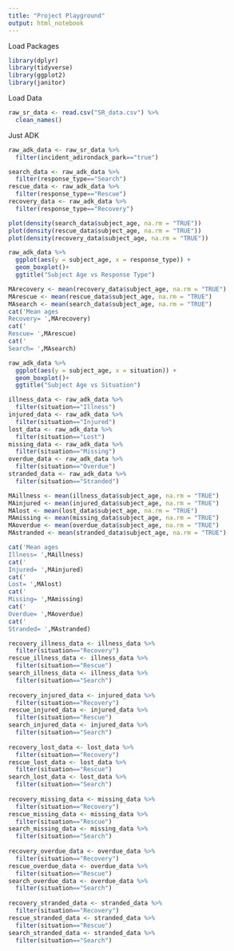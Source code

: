```yaml
---
title: "Project Playground"
output: html_notebook
---
```



Load Packages
```r
library(dplyr)
library(tidyverse)
library(ggplot2)
library(janitor)
```


Load Data
```r
raw_sr_data <- read.csv("SR_data.csv") %>%
  clean_names()
```

Just ADK
```r
raw_adk_data <- raw_sr_data %>%
  filter(incident_adirondack_park=="true")

```

```r
search_data <- raw_adk_data %>%
  filter(response_type=="Search")
rescue_data <- raw_adk_data %>%
  filter(response_type=="Rescue")
recovery_data <- raw_adk_data %>%
  filter(response_type=="Recovery")
```
```r
plot(density(search_data$subject_age, na.rm = "TRUE"))
plot(density(rescue_data$subject_age, na.rm = "TRUE"))
plot(density(recovery_data$subject_age, na.rm = "TRUE"))
```

```r
raw_adk_data %>%
  ggplot(aes(y = subject_age, x = response_type)) +
  geom_boxplot()+
  ggtitle("Subject Age vs Response Type") 
```
```r
MArecovery <- mean(recovery_data$subject_age, na.rm = "TRUE")
MArescue <- mean(rescue_data$subject_age, na.rm = "TRUE")
MAsearch <- mean(search_data$subject_age, na.rm = "TRUE")
cat('Mean ages
Recovery= ',MArecovery)
cat('
Rescue= ',MArescue)
cat('
Search= ',MAsearch)
```
```r
raw_adk_data %>%
  ggplot(aes(y = subject_age, x = situation)) +
  geom_boxplot()+
  ggtitle("Subject Age vs Situation") 
```
```r
illness_data <- raw_adk_data %>%
  filter(situation=="Illness")
injured_data <- raw_adk_data %>%
  filter(situation=="Injured")
lost_data <- raw_adk_data %>%
  filter(situation=="Lost")
missing_data <- raw_adk_data %>%
  filter(situation=="Missing")
overdue_data <- raw_adk_data %>%
  filter(situation=="Overdue")
stranded_data <- raw_adk_data %>%
  filter(situation=="Stranded")

MAillness <- mean(illness_data$subject_age, na.rm = "TRUE")
MAinjured <- mean(injured_data$subject_age, na.rm = "TRUE")
MAlost <- mean(lost_data$subject_age, na.rm = "TRUE")
MAmissing <- mean(missing_data$subject_age, na.rm = "TRUE")
MAoverdue <- mean(overdue_data$subject_age, na.rm = "TRUE")
MAstranded <- mean(stranded_data$subject_age, na.rm = "TRUE")

cat('Mean ages
Illness= ',MAillness)
cat('
Injured= ',MAinjured)
cat('
Lost= ',MAlost)
cat('
Missing= ',MAmissing)
cat('
Overdue= ',MAoverdue)
cat('
Stranded= ',MAstranded)
```
```r
recovery_illness_data <- illness_data %>%
  filter(situation=="Recovery")
rescue_illness_data <- illness_data %>%
  filter(situation=="Rescue")
search_illness_data <- illness_data %>%
  filter(situation=="Search")
  
recovery_injured_data <- injured_data %>%
  filter(situation=="Recovery")
rescue_injured_data <- injured_data %>%
  filter(situation=="Rescue")
search_injured_data <- injured_data %>%
  filter(situation=="Search")
  
recovery_lost_data <- lost_data %>%
  filter(situation=="Recovery")
rescue_lost_data <- lost_data %>%
  filter(situation=="Rescue")
search_lost_data <- lost_data %>%
  filter(situation=="Search")
  
recovery_missing_data <- missing_data %>%
  filter(situation=="Recovery")
rescue_missing_data <- missing_data %>%
  filter(situation=="Rescue")
search_missing_data <- missing_data %>%
  filter(situation=="Search")
  
recovery_overdue_data <- overdue_data %>%
  filter(situation=="Recovery")
rescue_overdue_data <- overdue_data %>%
  filter(situation=="Rescue")
search_overdue_data <- overdue_data %>%
  filter(situation=="Search")
  
recovery_stranded_data <- stranded_data %>%
  filter(situation=="Recovery")
rescue_stranded_data <- stranded_data %>%
  filter(situation=="Rescue")
search_stranded_data <- stranded_data %>%
  filter(situation=="Search")

```

